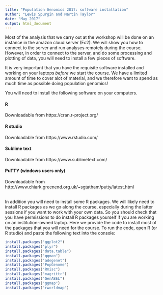 ```yaml
---
title: "Population Genomics 2017: software installation"
author: "Lewis Spurgin and Martin Taylor"
date: "May 2017"
output: html_document
---
```


Most of the analysis that we carry out at the workshop will be done on an instance in the amazon cloud server (Ec2). We will show you how to connect to the server and run analyses remotely during the course. However, in order to connect to the server, and do some processing and plotting of data, you will need to install a few pieces of software.

It is very important that you have the requisite software installed and working on your laptops *before* we start the course. We have a limited amount of time to cover alot of material, and we therefore want to spend as much time as possible doing population genomics!

You will need to install the following software on your computers.

#### R
Downloadable from https://cran.r-project.org/ 

#### R studio
Downloadable from https://www.rstudio.com/

#### Sublime text
Downloadable from https://www.sublimetext.com/

#### PuTTY (windows users only)
Downloadable from http://www.chiark.greenend.org.uk/~sgtatham/putty/latest.html

<br>
In addition you will need to install some R packages. We will likely need to install R packages as we go along the course, especially during the latter sessions if you want to work with your own data. So you should check that you have permissions to do install R packages yourself if you are working on an institution-owned laptop. Here we provide the code to install most of the packages that you will need for the course. To run the code, open R (or R studio) and paste the following text into the console:

```r
install.packages("ggplot2")
install.packages("plyr")
install.packages("data.table")
install.packages("qqman")
install.packages("adegenet")
install.packages("PopGenome")
install.packages("Rmisc")
install.packages("magrittr")
install.packages("GenABEL")
install.packages("ggmap")
install.packages("rworldmap")
```
